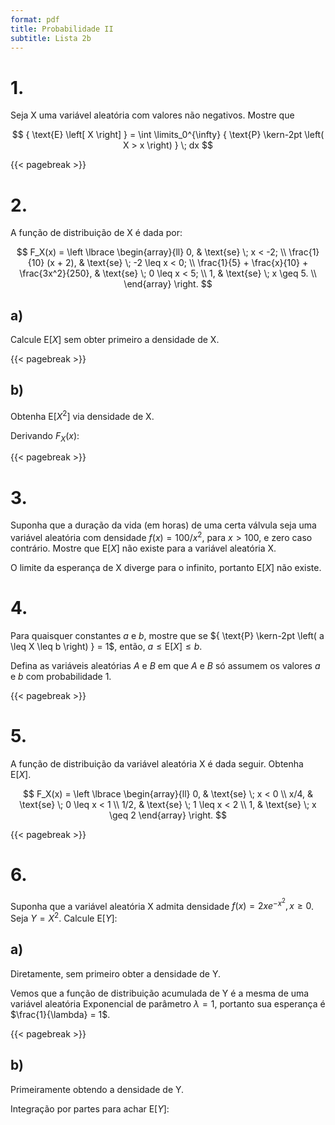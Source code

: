 ```yaml
---
format: pdf
title: Probabilidade II
subtitle: Lista 2b
---
```


::: hidden
\pagestyle{empty}
\thispagestyle{empty}
\def \p #1{{ \text{P} \kern-2pt \left( #1 \right) }}
\def \E #1{{ \text{E} \left[ #1 \right] }}
\def \Var #1{{ \text{Var} \left[ #1 \right] }}
:::

# 1.
Seja X uma variável aleatória com valores não negativos. Mostre que

$$
\E{X} = \int \limits_0^{\infty} \p{X > x} \; dx
$$

\begin{align*}
    \E{X} &= \int \limits_{0}^{\infty} 1 - F_X(x) \; dx - \int \limits_{-\infty}^0 F_X(x) dx \\
    &= \int \limits_{0}^{\infty} 1 - F_X(x) \; dx - 0 \qquad \text{pois a V.A. é positiva.} \\
    &= \int \limits_{0}^{\infty} 1 - \p{X \leq x} \; dx \\
    &= \int \limits_{0}^{\infty} \p{X > x} \; dx
\end{align*}

{{< pagebreak >}}

# 2.
A função de distribuição de X é dada por:

$$
F_X(x) = \left \lbrace \begin{array}{ll}
    0,                                             & \text{se} \;         x < -2; \\
    \frac{1}{10} (x + 2),                          & \text{se} \; -2 \leq x < 0;  \\
    \frac{1}{5} + \frac{x}{10} + \frac{3x^2}{250}, & \text{se} \;  0 \leq x < 5;  \\
    1,                                             & \text{se} \;  x \geq 5.      \\
\end{array} \right.
$$

## a)
Calcule $\E{X}$ sem obter primeiro a densidade de X.

\begin{align*}
    \E{X} &= \int \limits_0^\infty 1 - F_X(x) dx - \int \limits_{-\infty}^0 F_X(x) dx \\
          &= \int \limits_0^5 1 - \frac{1}{5} - \frac{x}{10} - \frac{3x^2}{250} dx - \int \limits_{-2}^0 \frac{1}{10} (x + 2) dx \\
          &= \left( x - \dfrac{x}{5} - \dfrac{x^2}{20} - \dfrac{x^3}{250} \right) \Big|_0^5 - \left(\dfrac{x^2}{20} + \dfrac{x}{5} \right) \Big|_{-2}^0 \\
          &= \left( 5 - 1 - \dfrac{5}{4} - \dfrac{1}{2} \right) - \left(- \dfrac{1}{5} + \dfrac{2}{5} \right) \\
          &= \dfrac{9}{4} - \dfrac{1}{5} \\
          & = \dfrac{41}{20}
\end{align*}

{{< pagebreak >}}

## b)
Obtenha $\E{X^2}$ via densidade de X.

Derivando $F_X(x)$:

\begin{align*}
    \dfrac{d}{dx} \left( \dfrac{1}{10} (x + 2) \right)
        &= \dfrac{1}{10} \qquad \quad \; \;
        \text{para} \; -2 \leq x < 0; \\
    \dfrac{d}{dx} \left( \dfrac{1}{5} + \dfrac{x}{10} + \dfrac{3x^2}{250} \right)
        &= \dfrac{1}{10} + \dfrac{3x}{125}, \;
        \text{para} \;  0 \leq x < 5; \\
        &= 0 \qquad \qquad \; \;
        \text{para} \; x < -2 \; \text{e} \; x \geq 5.
\end{align*}

\begin{align*}
    \E{X^2} &= \int \limits_{-\infty}^{\infty} x^2 f_X(x) dx \\
            &= \int \limits_{-2}^0 x^2 \dfrac{1}{10} dx + \int \limits_0^5 x^2 \left( \dfrac{1}{10} + \dfrac{3x}{125} \right) dx \\
            &= \left( \dfrac{x^3}{30} \right) \Big|_{-2}^0 + \left( \dfrac{x^3}{30} + \dfrac{3x^4}{500} \right) \Big|_0^5          \\
            &= \left( 0 - \dfrac{-8}{30} \right) + \left( \dfrac{125}{30} + \dfrac{1875}{500} - 0 \right)\\
            &= \dfrac{16}{60} + \dfrac{250}{60} + \dfrac{225}{60} \\
            &= \dfrac{491}{60}
\end{align*}

{{< pagebreak >}}

# 3.
Suponha que a duração da vida (em horas) de uma certa válvula seja uma variável aleatória com densidade $f(x) = 100/x^2$, para $x > 100$, e zero caso contrário. Mostre que $\E{X}$ não existe para a variável aleatória X.

\begin{align*}
    \E{X} &= \int \limits_{-\infty}^\infty x f(x) dx \\
          &= \int \limits_{100}^\infty x \dfrac{100}{x^2} dx = 100 \int \limits_{100}^\infty \dfrac{1}{x} dx \\
          &= 100 \ln(x) \Big|_{100}^\infty \\
          &= 100 \left( \lim_{n \to \infty} \ln(n) - \ln(100) \right) \\
          &\to \infty
\end{align*}

O limite da esperança de X diverge para o infinito, portanto $\E{X}$ não existe.

# 4.
Para quaisquer constantes $a$ e $b$, mostre que se $\p{a \leq X \leq b} = 1$, então, $a \leq \E{X} \leq b$.

Defina as variáveis aleatórias $A$ e $B$ em que $A$ e $B$ só assumem os valores $a$ e $b$ com probabilidade 1.

\begin{align*}
    \p{a \leq X \leq b} = 1 &\implies \p{A \leq X \leq B} = 1 \\
                            &\implies A \leq X \leq B \\
                            &\implies \E{A} \leq \E{X} \leq \E{B} \qquad \qquad \text{pela linearidade da esperança} \\
                            &\implies a \leq \E{X} \leq b
\end{align*}

{{< pagebreak >}}

# 5.
A função de distribuição da variável aleatória X é dada seguir. Obtenha $\E{X}$.

$$
F_X(x) = \left \lbrace \begin{array}{ll}
    0,   & \text{se} \;        x < 0 \\
    x/4, & \text{se} \; 0 \leq x < 1 \\
    1/2, & \text{se} \; 1 \leq x < 2 \\
    1,   & \text{se} \; x \geq 2
\end{array} \right.
$$

\begin{align*}
    \E{X} &= \int \limits_0^{\infty} 1 - F_X(x) dx - \int \limits_{-\infty}^0 F_X(x) dx \\
          &= \int \limits_0^{\infty} 1 - F_X(x) dx - 0 \qquad \qquad \text{pois} \; F_X(x) = 0 \; \text{para} \; x < 0 \\
          &= \int \limits_0^1 \dfrac{x}{4} dx + \int \limits_1^2 \dfrac{1}{2} dx \\
          &= \left( \dfrac{x^2}{8} \right) \Big|_0^1 + \left( \dfrac{x}{2} \right) \Big|_1^2 \\
          &= \dfrac{1}{8} - 0 + 1 - \dfrac{1}{2} \\
          &= \dfrac{5}{8}
\end{align*}

{{< pagebreak >}}

# 6.
Suponha que a variável aleatória X admita densidade $f(x) = 2xe^{-x^2}, x \geq 0$. Seja $Y = X^2$. Calcule $\E{Y}$:

## a) 
Diretamente, sem primeiro obter a densidade de Y.

::: {layout-ncol=2}

\begin{align*}
    F_X(x) &= \int \limits_0^x 2te^{-t^2} dt \\
           &= \int \limits_0^{x^2} e^{-u} du \\
           &= (-e^{-u}) \Big|_0^{x^2} \\
           &= -e^{-x^2} + e^{-0} \\
           &= 1 - e^{-x^2} \qquad \qquad \text{para} \; x \geq 0
\end{align*}

\begin{align*}
     u &= t^2 \\
    du &= 2t dt \\
    t \to 0 &\implies u \to 0 \\
    t \to x &\implies u \to x^2
\end{align*}

:::

\begin{align*}
F_Y(y) &= \p{Y \leq y} = \p{X^2 \leq y} \\ 
       &= \p{\sqrt{X^2} \leq \sqrt y} = \p{|X| \leq \sqrt y} \\
       &= \p{-\sqrt y \leq X \leq \sqrt y} \\
       &= \p{X \leq \sqrt y} - \p{X \leq - \sqrt y} \\
       &= F_X(\sqrt y) - F_X(-\sqrt y) \\
       &= F_X(\sqrt y) - 0 \qquad \qquad \text{pois} \; F_X(x) = 0 \; \text{para} \; x < 0 \\
       &= 1 - e^{-{\sqrt y}^2} \\
       &= 1 - e^{-y}
\end{align*}

Vemos que a função de distribuição acumulada de Y é a mesma de uma variável aleatória Exponencial de parâmetro $\lambda = 1$, portanto sua esperança é $\frac{1}{\lambda} = 1$.

{{< pagebreak >}}

## b)
Primeiramente obtendo a densidade de Y.

\begin{align*}
    F_Y(y) &= 1 - e^{-y} \\
    f_Y(y) &= \dfrac{d}{dy} (1 - e^{-y}) \\
           &= e^{-y} \qquad \qquad \text{para} \; y \geq 0
\end{align*}

Integração por partes para achar $\E{Y}$:

::: {layout-ncol=2}

\begin{align*}
    \E{Y} &= \int \limits_0^\infty y e^{-y} dy \\
          &= (-y e^{-y}) \Big|_0^\infty - \int \limits_0^\infty -e^{-y} dy \\
          &= \lim_{n \to \infty} -n e^{-n} + (e^{-y}) \Big|_0^\infty \\
          &= 0 - \lim_{n \to \infty} e^{-n} + e^{-0} \\
          &= 1
\end{align*}

\begin{align*}
     u &= y \\
    du &= dy \\
    dv &= e^{-y} dy \\
     v &= -e^{-y} \\
\end{align*}


:::